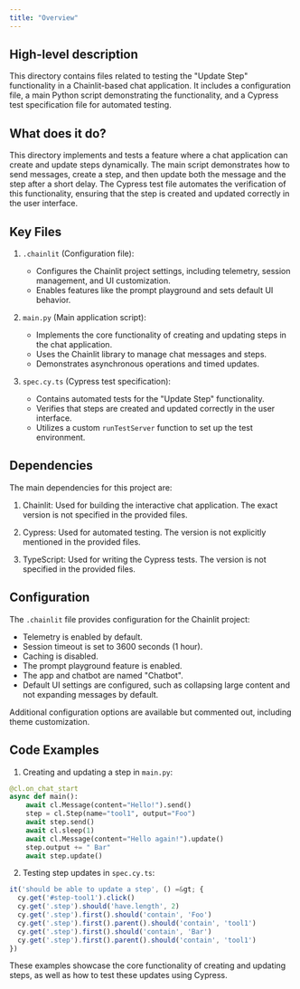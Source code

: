 ```yaml
---
title: "Overview"
---
```


## High-level description
This directory contains files related to testing the "Update Step" functionality in a Chainlit-based chat application. It includes a configuration file, a main Python script demonstrating the functionality, and a Cypress test specification file for automated testing.

## What does it do?
This directory implements and tests a feature where a chat application can create and update steps dynamically. The main script demonstrates how to send messages, create a step, and then update both the message and the step after a short delay. The Cypress test file automates the verification of this functionality, ensuring that the step is created and updated correctly in the user interface.

## Key Files

1. `.chainlit` (Configuration file):
   - Configures the Chainlit project settings, including telemetry, session management, and UI customization.
   - Enables features like the prompt playground and sets default UI behavior.

2. `main.py` (Main application script):
   - Implements the core functionality of creating and updating steps in the chat application.
   - Uses the Chainlit library to manage chat messages and steps.
   - Demonstrates asynchronous operations and timed updates.

3. `spec.cy.ts` (Cypress test specification):
   - Contains automated tests for the "Update Step" functionality.
   - Verifies that steps are created and updated correctly in the user interface.
   - Utilizes a custom `runTestServer` function to set up the test environment.

## Dependencies
The main dependencies for this project are:

1. Chainlit: Used for building the interactive chat application. The exact version is not specified in the provided files.

2. Cypress: Used for automated testing. The version is not explicitly mentioned in the provided files.

3. TypeScript: Used for writing the Cypress tests. The version is not specified in the provided files.

## Configuration
The `.chainlit` file provides configuration for the Chainlit project:

- Telemetry is enabled by default.
- Session timeout is set to 3600 seconds (1 hour).
- Caching is disabled.
- The prompt playground feature is enabled.
- The app and chatbot are named "Chatbot".
- Default UI settings are configured, such as collapsing large content and not expanding messages by default.

Additional configuration options are available but commented out, including theme customization.

## Code Examples

1. Creating and updating a step in `main.py`:

```python
@cl.on_chat_start
async def main():
    await cl.Message(content="Hello!").send()
    step = cl.Step(name="tool1", output="Foo")
    await step.send()
    await cl.sleep(1)
    await cl.Message(content="Hello again!").update()
    step.output += " Bar"
    await step.update()
```

2. Testing step updates in `spec.cy.ts`:

```typescript
it('should be able to update a step', () =&gt; {
  cy.get('#step-tool1').click()
  cy.get('.step').should('have.length', 2)
  cy.get('.step').first().should('contain', 'Foo')
  cy.get('.step').first().parent().should('contain', 'tool1')
  cy.get('.step').first().should('contain', 'Bar')
  cy.get('.step').first().parent().should('contain', 'tool1')
})
```

These examples showcase the core functionality of creating and updating steps, as well as how to test these updates using Cypress.